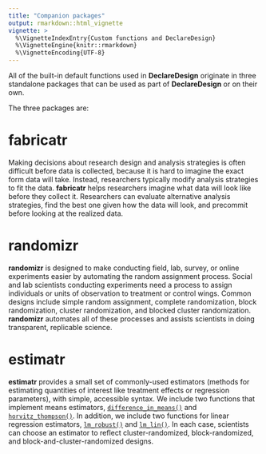 ```yaml
---
title: "Companion packages"
output: rmarkdown::html_vignette
vignette: >
  %\VignetteIndexEntry{Custom functions and DeclareDesign}
  %\VignetteEngine{knitr::rmarkdown}
  %\VignetteEncoding{UTF-8}
---
```


All of the built-in default functions used in **DeclareDesign** originate in three standalone packages that can be used as part of **DeclareDesign** or on their own.

The three packages are:

# **fabricatr**

Making decisions about research design and analysis strategies is often difficult before data is collected, because it is hard to imagine the exact form data will take. Instead, researchers typically modify analysis strategies to fit the data. **fabricatr** helps researchers imagine what data will look like before they collect it. Researchers can evaluate alternative analysis strategies, find the best one given how the data will look, and precommit before looking at the realized data.

# **randomizr**

**randomizr** is designed to make conducting field, lab, survey, or online experiments easier by automating the random assignment process. Social and lab scientists conducting experiments need a process to assign individuals or units of observation to treatment or control wings. Common designs include simple random assignment, complete randomization, block randomization, cluster randomization, and blocked cluster randomization. **randomizr** automates all of these processes and assists scientists in doing transparent, replicable science.

# **estimatr**

**estimatr** provides a small set of commonly-used estimators (methods for estimating quantities of interest like treatment effects or regression parameters), with simple, accessible syntax. We include two functions that implement means estimators, [`difference_in_means()`](/R/estimatr/reference/difference_in_means.html) and [`horvitz_thompson()`](/R/estimatr/reference/horvitz_thompson.html). In addition, we include two functions for linear regression estimators, [`lm_robust()`](/R/estimatr/reference/lm_robust.html) and [`lm_lin()`](/R/estimatr/reference/lm_lin.html). In each case, scientists can choose an estimator to reflect cluster-randomized, block-randomized, and block-and-cluster-randomized designs.
